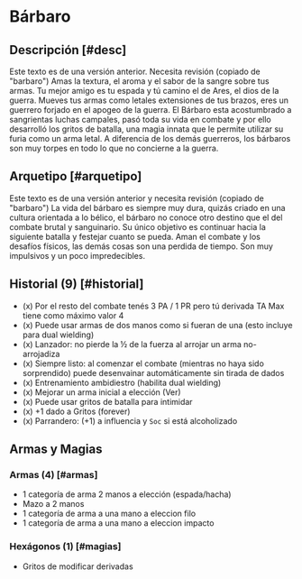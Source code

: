 

# Bárbaro

<Bleed>
  <Screenshot src={barbPic} alt="placeholder" full />
</Bleed>

## Descripción [#desc]

<Callout type="warning" emoji="🔎">
  Este texto es de una versión anterior. Necesita revisión (copiado de "barbaro")
</Callout>
Amas la textura, el aroma y el sabor de la sangre sobre tus armas. Tu mejor amigo
es tu espada y tú camino el de Ares, el dios de la guerra. Mueves tus armas como
letales extensiones de tus brazos, eres un guerrero forjado en el apogeo de la guerra.
El Bárbaro esta acostumbrado a sangrientas luchas campales, pasó toda su vida en
combate y por ello desarrolló los gritos de batalla, una magia innata que le permite
utilizar su furia como un arma letal. A diferencia de los demás guerreros, los bárbaros
son muy torpes en todo lo que no concierne a la guerra.

## Arquetipo [#arquetipo]

<Callout type="warning" emoji="🔎">
  Este texto es de una versión anterior y necesita revisión (copiado de "barbaro")
</Callout>
La vida del bárbaro es siempre muy dura, quizás criado en una cultura orientada a
lo bélico, el bárbaro no conoce otro destino que el del combate brutal y sanguinario.
Su único objetivo es continuar hacia la siguiente batalla y festejar cuanto se pueda.
Aman el combate y los desafíos físicos, las demás cosas son una perdida de tiempo.
Son muy impulsivos y un poco impredecibles.

## Historial (9) [#historial]

- (x) Por el resto del combate tenés 3 PA / 1 PR pero tú derivada TA Max tiene como máximo valor 4
- (x) Puede usar armas de dos manos como si fueran de una (esto incluye para dual wielding)
- (x) Lanzador: no pierde la ½ de la fuerza al arrojar un arma no-arrojadiza
- (x) Siempre listo: al comenzar el combate (mientras no haya sido sorprendido) puede desenvainar automáticamente sin tirada de dados
- (x) Entrenamiento ambidiestro (habilita dual wielding)
- (x) Mejorar un arma inicial a elección (Ver)
- (x) Puede usar gritos de batalla para intimidar
- (x) +1 dado a Gritos (forever)
- (x) Parrandero: (+1) a influencia y `Soc` si está alcoholizado

## Armas y Magias

### Armas (4) [#armas]

- 1 categoría de arma 2 manos a elección (espada/hacha)
- Mazo a 2 manos
- 1 categoría de arma a una mano a eleccion filo
- 1 categoría de arma a una mano a eleccion impacto

### Hexágonos (1) [#magias]

- Gritos de modificar derivadas
